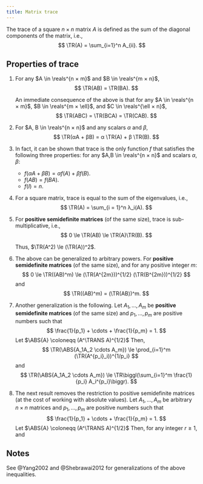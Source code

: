 ```yaml
---
title: Matrix trace
---
```


The trace of a square $n × n$ matrix $A$ is defined as the sum of the diagonal components of the matrix, i.e., 
$$
\TR(A) = \sum_{i=1}^n A_{ii}.
$$

## Properties of trace

1. For any $A \in \reals^{n × m}$ and $B \in \reals^{m × n}$, 
   $$
   \TR(AB) = \TR(BA).
   $$

   An immediate consequence of the above is that for any $A \in \reals^{n × m}$, $B \in \reals^{m × \ell}$, and $C \in \reals^{\ell × n}$, 
   $$
   \TR(ABC) = \TR(BCA) = \TR(CAB).
   $$

2. For $A, B \in \reals^{n × n}$ and any scalars $α$ and $β$, 
   $$
   \TR(αA + βB) = α \TR(A) + β \TR(B).
   $$

3. In fact, it can be shown that trace is the only function $f$ that satisfies the following three properties: for any $A,B \in \reals^{n × n}$ and scalars $α$, $β$:

   - $f(αA + βB) = αf(A) + βf(B)$.
   - $f(AB) = f(BA)$.
   - $f(I) = n$.

4. For a square matrix, trace is equal to the sum of the eigenvalues, i.e.,
   $$
   \TR(A) = \sum_{i = 1}^n λ_i(A).
   $$

5. For **positive semidefinite matrices** (of the same size), trace is sub-multiplicative, i.e., 
   $$
   0 \le \TR(AB) \le \TR(A)\TR(B).
   $$

   Thus, $\TR(A^2) \le (\TR(A))^2$. 

6. The above can be generalized to arbitrary powers. For **positive semidefinite matrices** (of the same size), and for any positive integer $m$:
   $$
   0 \le \TR((AB)^m) \le (\TR(A^{2m}))^{1/2} (\TR(B^{2m}))^{1/2}
   $$
   and
   $$
   \TR((AB)^m) = (\TR(AB))^m.
   $$
7. Another generalization is the following. Let $A_1,\dots,A_m$ be **positive semidefinite matrices** (of the same size) and $p_1,\dots, p_m$ are positive numbers such that 
   $$
   \frac{1}{p_1} + \cdots + \frac{1}{p_m} = 1.
   $$
   Let $\ABS{A} \coloneqq (A^\TRANS A)^{1/2}$
   Then,
   $$
   \TR(\ABS{A_1A_2 \cdots A_m})
   \le
   \prod_{i=1}^m (\TR(A^{p_i}_i))^{1/p_i}
   $$
   and
   $$
   \TR(\ABS{A_1A_2 \cdots A_m})
   \le
   \TR\biggl(\sum_{i=1}^m \frac{1}{p_i} A_i^{p_i}\biggr).
   $$

8. The next result removes the restriction to positive semidefinite matrices (at the cost of working with absolute values). Let $A_1,\dots,A_m$ be arbitrary $n × n$ matrices and $p_1,\dots, p_m$ are positive numbers such that 
   $$
   \frac{1}{p_1} + \cdots + \frac{1}{p_m} = 1.
   $$
   Let $\ABS{A} \coloneqq (A^\TRANS A)^{1/2}$
   Then, for any integer $r \ge 1$, 
   \begin{equation}
   \TR(\ABS{A_1A_2 \cdots A_m}^r)
   \le
   \prod_{i=1}^m (\TR(\ABS{A_i}^{r p_i}))^{1/p_i}
   \tag{H\"older inequality}
   \end{equation}
   and
   \begin{equation}
   \TR(\ABS{A_1A_2 \cdots A_m}^r)
   \le
   \TR\biggl(\sum_{i=1}^m \frac{1}{p_i} \ABS{A_i}^{rp_i}\biggr).
   \tag{Young inequality}
   \end{equation}

## Notes {-}

See @Yang2002 and @Shebrawai2012 for generalizations of the above inequalities.

